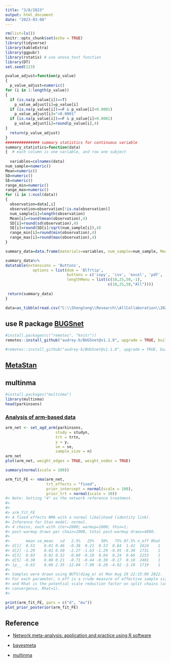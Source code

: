 ```yaml
---
title: "3/8/2023"
output: html_document
date: "2023-03-08"
---
```


```r
rm(list=ls())
knitr::opts_chunk$set(echo = TRUE)
library(tidyverse)
library(kableExtra)
library(ggpubr)
library(rstatix) # use anova_test function 
library(DT)
set.seed(123)
```


```r
pvalue_adjust=function(p_value)
{
  p_value_adjust=numeric()
for (i in 1:length(p_value))
{
  if (is.na(p_value[i])==T)
    p_value_adjust[i]=p_value[i]
  if (is.na(p_value[i])==F & p_value[i]<0.0001)
    p_value_adjust[i]="<0.0001"
  if (is.na(p_value[i])==F & p_value[i]>0.0001)
    p_value_adjust[i]=round(p_value[i],4)
}
  return(p_value_adjust)
}
############### summary statistics for continuous variable 
summary_statistics=function(data)
{  # each column is one variable, and row one subject 
  
  variables=colnames(data)
num_sample=numeric()
Mean=numeric()
SD=numeric()
SE=numeric()
range_min=numeric()
range_max=numeric()
for (i in 1:ncol(data))
{
  observation=data[,i]
  observation=observation[!is.na(observation)]
  num_sample[i]=length(observation)
  Mean[i]=round(mean(observation),4)
  SD[i]=round(sd(observation),4)
  SE[i]=round(SD[i]/sqrt(num_sample[i]),4)
  range_min[i]=round(min(observation),4)
  range_max[i]=round(max(observation),4)
}

summary_data=data.frame(materials=variables, num_sample=num_sample, Mean=Mean, SD=SD, SE=SE, Range_low=range_min, Range_upper=range_max)

summary_data%>%
datatable(extensions = 'Buttons',
            options = list(dom = 'Blfrtip',
                           buttons = c('copy', 'csv', 'excel', 'pdf', 'print'),
                           lengthMenu = list(c(10,25,50,-1),
                                             c(10,25,50,"All"))))
  
 return(summary_data) 
}
```

```r
data=as_tibble(read.csv("C:\\Shengtong\\Research\\AllCollaboration\\2023\\202301\\Christos\\Data Collection sheet - Final.csv", header=T))
```

## use R package [BUGSnet](https://bugsnetsoftware.github.io/) 

```r
#install.packages(c("remotes", "knitr"))
remotes::install_github("audrey-b/BUGSnet@v1.1.0", upgrade = TRUE, build_vignettes = TRUE, dependencies = TRUE)

#remotes::install_github("audrey-b/BUGSnet@v1.1.0", upgrade = TRUE, build_vignettes = TRUE, dependencies = TRUE)
```
## [MetaStan](https://cran.r-project.org/web/packages/MetaStan/MetaStan.pdf)

## multinma 

```r
#install.packages("multinma")
library(multinma)
head(parkinsons)

```

###  [Analysis of arm-based data](https://dmphillippo.github.io/multinma/articles/example_parkinsons.html)

```r
arm_net <- set_agd_arm(parkinsons, 
                      study = studyn,
                      trt = trtn,
                      y = y, 
                      se = se,
                      sample_size = n)
arm_net
plot(arm_net, weight_edges = TRUE, weight_nodes = TRUE)
```

```r
summary(normal(scale = 100))

arm_fit_FE <- nma(arm_net, 
                  trt_effects = "fixed",
                  prior_intercept = normal(scale = 100),
                  prior_trt = normal(scale = 10))
#> Note: Setting "4" as the network reference treatment.
#> 
#> 
#> arm_fit_FE
#> A fixed effects NMA with a normal likelihood (identity link).
#> Inference for Stan model: normal.
#> 4 chains, each with iter=2000; warmup=1000; thin=1; 
#> post-warmup draws per chain=1000, total post-warmup draws=4000.
#> 
#>       mean se_mean   sd   2.5%   25%   50%   75% 97.5% n_eff Rhat
#> d[1]  0.53    0.01 0.46  -0.38  0.21  0.53  0.84  1.42  1624    1
#> d[2] -1.29    0.01 0.50  -2.27 -1.63 -1.29 -0.95 -0.30  1731    1
#> d[3]  0.03    0.01 0.32  -0.60 -0.18  0.04  0.24  0.66  2253    1
#> d[5] -0.30    0.00 0.21  -0.71 -0.44 -0.30 -0.17  0.10  2401    1
#> lp__ -6.63    0.06 2.35 -12.04 -7.99 -6.28 -4.92 -3.10  1719    1
#> 
#> Samples were drawn using NUTS(diag_e) at Mon Aug 29 22:15:09 2022.
#> For each parameter, n_eff is a crude measure of effective sample size,
#> and Rhat is the potential scale reduction factor on split chains (at 
#> convergence, Rhat=1).
#> 

print(arm_fit_FE, pars = c("d", "mu"))
plot_prior_posterior(arm_fit_FE)
```



## Reference 

* [Network meta-analysis: application and practice using R software](https://www.ncbi.nlm.nih.gov/pmc/articles/PMC6635665/pdf/epih-41-e2019013.pdf)

* [bayesmeta](https://cran.r-project.org/web/packages/bayesmeta/vignettes/Roever2020-bayesmeta.pdf)

* [multinma](https://dmphillippo.github.io/multinma/articles/vignette_overview.html)
